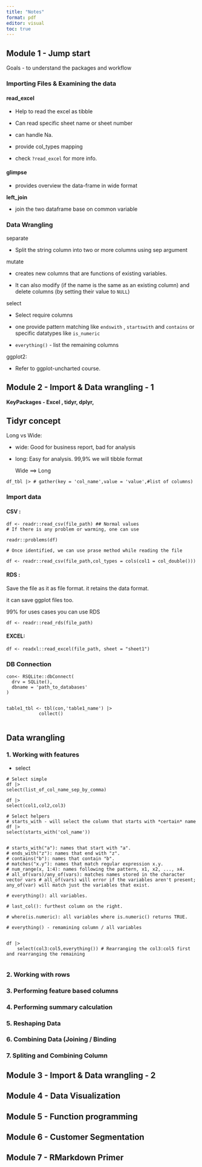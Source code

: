 ```yaml
---
title: "Notes"
format: pdf
editor: visual
toc: true
---
```


## Module 1 - Jump start

Goals - to understand the packages and workflow

### Importing Files & Examining the data

#### **read_excel**

-   Help to read the excel as tibble

-   Can read specific sheet name or sheet number

-   can handle Na.

-   provide col_types mapping

-   check `?read_excel` for more info.

#### **glimpse**

-   provides overview the data-frame in wide format

**left_join**

-   join the two dataframe base on common variable

### Data Wrangling

separate

-   Split the string column into two or more columns using sep argument

mutate

-   creates new columns that are functions of existing variables.

-   It can also modify (if the name is the same as an existing column) and delete columns (by setting their value to `NULL`)

select

-   Select require columns

-   one provide pattern matching like `endswith` , `startswith` and `contains` or specific datatypes like `is_numeric`

-   `everything()` - list the remaining columns

ggplot2:

-   Refer to ggplot-uncharted course.

## Module 2 - Import & Data wrangling - 1

**KeyPackages - Excel , tidyr, dplyr,**

## Tidyr concept

Long vs Wide:

-   wide: Good for business report, bad for analysis

-   long: Easy for analysis. 99,9% we will tibble format

    Wide ==\> Long

```         
df_tbl |> # gather(key = 'col_name',value = 'value',#list of columns)
```

### Import data

#### CSV :

```         
df <- readr::read_csv(file_path) ## Normal values 
# If there is any problem or warming, one can use 

readr::problems(df)

# Once identified, we can use prase method while reading the file 

df <- readr::read_csv(file_path,col_types = cols(col1 = col_double()))
```

#### RDS :

Save the file as it as file format. it retains the data format.

it can save ggplot files too.

99% for uses cases you can use RDS

```         
df <- readr::read_rds(file_path) 
```

#### EXCEL:

```         
df <- readxl::read_excel(file_path, sheet = "sheet1")

```

### DB Connection

```         
con<- RSQLite::dbConnect(
  drv = SQLite(),
  dbname = 'path_to_databases'
) 


table1_tbl <- tbl(con,'table1_name') |> 
            collect()
            

```

## Data wrangling

### 1. Working with features 

-   select

```         
# Select simple 
df |> 
select(list_of_col_name_sep_by_comma)

df |> 
select(col1,col2,col3)

# Select helpers 
# starts_with - will select the column that starts with *certain* name 
df |> 
select(starts_with('col_name'))


# starts_with("a"): names that start with "a".
# ends_with("z"): names that end with "z".
# contains("b"): names that contain "b".
# matches("x.y"): names that match regular expression x.y.
# num_range(x, 1:4): names following the pattern, x1, x2, ..., x4.
# all_of(vars)/any_of(vars): matches names stored in the character vector vars # all_of(vars) will error if the variables aren't present; any_of(var) will match just the variables that exist.

# everything(): all variables.

# last_col(): furthest column on the right.

# where(is.numeric): all variables where is.numeric() returns TRUE.

# everything() - remamining column / all variables 


df |> 
    select(col3:col5,everything()) # Rearranging the col3:col5 first and rearranging the remaining
    
```

### 2. Working with rows

### 3. Performing feature based columns 

### 4. Performing summary calculation 

### 5. Reshaping Data 

### 6. Combining Data (Joining / Binding 

### 7. Spliting and Combining Column 

## Module 3 - Import & Data wrangling - 2

## Module 4 - Data Visualization

## Module 5 - Function programming

## Module 6 - Customer Segmentation

## Module 7 - RMarkdown Primer

## 
